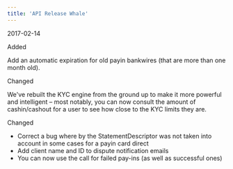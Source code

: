 ```yaml
---  
title: 'API Release Whale'  
---  
```

<span class="date">2017-02-14</span>  
  
  
<div class="pill pill-green">Added</div>  
  

Add an automatic expiration for old payin bankwires (that are more than one month old).  
<div class="pill pill-purple">Changed</div>  
  

We've rebuilt the KYC engine from the ground up to make it more powerful and intelligent – most notably, you can now consult the amount of cashin/cashout for a user to see how close to the KYC limits they are.  
<div class="pill pill-purple">Changed</div>  
  
- Correct a bug where by the StatementDescriptor was not taken into account in some cases for a payin card direct  
- Add client name and ID to dispute notification emails  
- You can now use the call for failed pay-ins (as well as successful ones)
